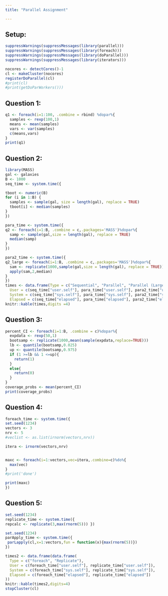 ```yaml
---
title: "Parallel Assignment"

---
```


## Setup:

```r
suppressWarnings(suppressMessages(library(parallel)))
suppressWarnings(suppressMessages(library(foreach)))
suppressWarnings(suppressMessages(library(doParallel)))
suppressWarnings(suppressMessages(library(iterators)))

nocores <- detectCores()-1
cl <- makeCluster(nocores) 
registerDoParallel(cl)
#print(cl)
#print(getDoParWorkers()))
```

## Question 1:

```r
q1 <- foreach(i=1:100, .combine = rbind) %dopar%{
  samples <- rexp(100,1)
  means <- mean(samples)
  vars <- var(samples)
  c(means,vars)
}
print(q1)
```

## Question 2:

```r
library(MASS)   
gal <- galaxies
B <- 1000
seq_time <- system.time({

tboot <- numeric(B)
for (i in 1:B) {
  samples <- sample(gal, size = length(gal), replace = TRUE)
  tboot[i] <- median(samples)
}
})

para_time <- system.time({
q2 <- foreach(i=1:B, .combine = c,.packages='MASS')%dopar%{
  samp <- sample(gal,size = length(gal), replace = TRUE)
  median(samp)
}
})

para2_time <- system.time({
q2_large <- foreach(i=1:B, .combine = c,.packages='MASS')%dopar%{
  sam <- replicate(1000,sample(gal,size = length(gal), replace = TRUE))
  apply(sam,2,median)
}
})
times <- data.frame(Type = c("Sequential", "Parallel", "Parallel (Large)"),
  User = c(seq_time["user.self"], para_time["user.self"], para2_time["user.self"]),
  System = c(seq_time["sys.self"], para_time["sys.self"], para2_time["sys.self"]),
  Elapsed = c(seq_time["elapsed"], para_time["elapsed"], para2_time["elapsed"]))
knitr::kable(times,digits =4)
```

## Question 3:

```r
percent_CI <- foreach(i=1:B, .combine = c)%dopar%{
  expdata <- rexp(50,1)
  bootsamp <- replicate(1000,mean(sample(expdata,replace=TRUE)))
  lb <- quantile(bootsamp,0.025)
  up <- quantile(bootsamp,0.975)
  if (1 >=lb && 1 <=up){
    return(1)
  }
  else{
    return(0)
  }
}
coverage_probs <- mean(percent_CI)
print(coverage_probs)
```

## Question 4:

```r
foreach_time <- system.time({
set.seed(1234)
vectors <- 3
nrv <- 5
#veclist <- as.list(irnorm(vectors,nrv))

itera <- irnorm(vectors,nrv)


maxc <- foreach(i=1:vectors,vec=itera,.combine=c)%do%{
  max(vec)
}
#print('done')

print(maxc)
})
```

## Question 5:

```r
set.seed(1234)
replicate_time <- system.time({
repcalc <- replicate(3,max(rnorm(5))) })
```


```r
set.seed(1234)
parApply_time <- system.time({
 parLapply(cl,x=1:vectors,fun = function(x){max(rnorm(5))})
})
```


```r
times2 <- data.frame(data.frame(
  Type = c("foreach", "Replicate"),
  User = c(foreach_time["user.self"], replicate_time["user.self"]),
  System = c(foreach_time["sys.self"], replicate_time["sys.self"]),
  Elapsed = c(foreach_time["elapsed"], replicate_time["elapsed"])
))
knitr::kable(times2,digits=4)
stopCluster(cl)
```
